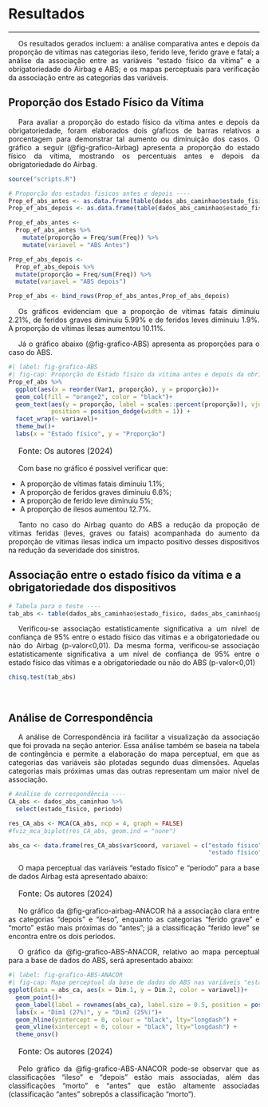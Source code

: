 <style>
p {
  text-align: justify;  
  text-indent: 20px;   
}
</style>  

# Resultados  
***  

<p>Os resultados gerados incluem: a análise comparativa antes e depois da proporção de vítimas nas categorias ileso, ferido leve, ferido grave e fatal; a análise da associação entre as variáveis "estado físico da vítima" e a obrigatoriedade do Airbag e ABS; e os mapas perceptuais para verificação da associação entre as categorias das variáveis.   

## Proporção dos Estado Físico da Vítima  

<p>Para avaliar a proporção do estado físico da vítima antes e depois da obrigatoriedade, foram elaborados dois gŕaficos de barras relativos a porcentagem para demonstrar tal aumento ou diminuição dos casos. O gráfico a seguir (@fig-grafico-Airbag) apresenta a proporção do estado físico da vítima, mostrando os percentuais antes e depois da obrigatoriedade do Airbag.  

```r
source("scripts.R")
```

```r

# Proporção dos estados fisicos antes e depois ----
Prop_ef_abs_antes <- as.data.frame(table(dados_abs_caminhao$estado_fisico[dados_abs_caminhao$periodo == "antes"]))
Prop_ef_abs_depois <- as.data.frame(table(dados_abs_caminhao$estado_fisico[dados_abs_caminhao$periodo == "depois"]))

Prop_ef_abs_antes <- 
  Prop_ef_abs_antes %>% 
    mutate(proporção = Freq/sum(Freq)) %>% 
    mutate(variavel = "ABS Antes")

Prop_ef_abs_depois <- 
  Prop_ef_abs_depois %>% 
  mutate(proporção = Freq/sum(Freq)) %>% 
  mutate(variavel = "ABS depois")

Prop_ef_abs <- bind_rows(Prop_ef_abs_antes,Prop_ef_abs_depois)
```  

<p>Os gráficos evidenciam que a proporção de vítimas fatais diminuiu 2.21%, de feridos graves diminuiu 5.99% e de feridos leves diminuiu 1.9%. A proporção de vítimas ilesas aumentou 10.11%. 

<p> Já o gráfico abaixo (@fig-grafico-ABS) apresenta as proporções para o caso do ABS.  
```r
#| label: fig-grafico-ABS
#| fig-cap: Proporção do Estado físico da vítima antes e depois da obrigatoriedade do ABS.
Prop_ef_abs %>% 
  ggplot(aes(x = reorder(Var1, proporção), y = proporção))+
  geom_col(fill = "orange2", color = "black")+
  geom_text(aes(y = proporção, label = scales::percent(proporção)), vjust = -0.5,
            position = position_dodge(width = 1)) +
  facet_wrap(~ variavel)+
  theme_bw()+
  labs(x = "Estado físico", y = "Proporção")

```
<p style="font-size: 16px;">Fonte: Os autores (2024)</p> 

<p> Com base no gráfico é possível verificar que:  

- A proporção de vítimas fatais diminuiu 1.1%;
- A proporção de feridos graves diminuiu 6.6%;
- A proporção de ferido leve diminuiu 5%;
- A proporção de ilesos aumentou 12.7%.

<p>Tanto no caso do Airbag quanto do ABS a redução da propoção de vítimas feridas (leves, graves ou fatais) acompanhada do aumento da proporção de vítimas ilesas indica um impacto positivo desses dispositivos na redução da severidade dos sinistros.


## Associação entre o estado físico da vítima e a obrigatoriedade dos dispositivos 
```r
# Tabela para o teste ----
tab_abs <- table(dados_abs_caminhao$estado_fisico, dados_abs_caminhao$periodo)
```
<p>Verificou-se associação estatisticamente significativa a um nível de confiança de 95% entre o estado físico das vítimas e a obrigatoriedade ou não do Airbag (p-valor<0,01). Da mesma forma, verificou-se associação estatisticamente significativa a um nível de confiança de 95% entre o estado físico das vítimas e a obrigatoriedade ou não do ABS (p-valor<0,01)  

```r
chisq.test(tab_abs)
```  
<br>  


## Análise de Correspondência  

<p>A análise de Correspondência irá facilitar a visualização da associação que foi provada na seção anterior. Essa análise também se baseia na tabela de contingência e permite a elaboração do mapa perceptual, em que as categorias das variáveis são plotadas segundo duas dimensões. Aquelas categorias mais próximas umas das outras representam um maior nível de associação.  
```r
# Análise de correspondência ----
CA_abs <- dados_abs_caminhao %>% 
  select(estado_fisico, periodo)

res_CA_abs <- MCA(CA_abs, ncp = 4, graph = FALSE)
#fviz_mca_biplot(res_CA_abs, geom.ind = "none")

abs_ca <- data.frame(res_CA_abs$var$coord, variavel = c("estado físico","estado físico","estado físico",
                                                        "estado físico","período","período"))
```

<p>O mapa perceptual das variáveis "estado físico" e "período" para a base de dados Airbag está apresentado abaixo:

<p style="font-size: 16px;">Fonte: Os autores (2024)</p>
  
<p>No gráfico da @fig-grafico-airbag-ANACOR há a associação clara entre as categorias "depois" e "ileso", enquanto as categorias "ferido grave" e "morto" estão mais próximas do "antes"; já a classificação "ferido leve" se encontra entre os dois períodos. 
  
<p>O gráfico da @fig-grafico-ABS-ANACOR, relativo ao mapa perceptual para a base de dados do ABS, será apresentado abaixo:  

```r
#| label: fig-grafico-ABS-ANACOR
#| fig-cap: Mapa perceptual da base de dados do ABS nas variáveis "estado físico" e "período".
ggplot(data = abs_ca, aes(x = Dim.1, y = Dim.2, color = variavel))+
  geom_point()+
  geom_label(label = rownames(abs_ca), label.size = 0.5, position = position_nudge(y = 0.15))+
  labs(x = "Dim1 (27%)", y = "Dim2 (25%)")+
  geom_hline(yintercept = 0, colour = "black", lty="longdash") + 
  geom_vline(xintercept = 0, colour = "black", lty="longdash") + 
  theme_onsv()
```  
<p style="font-size: 16px;">Fonte: Os autores (2024)</p>  

<p>Pelo gráfico da @fig-grafico-ABS-ANACOR pode-se observar que as classificações "ileso" e "depois" estão mais associadas, além das classificações "morto" e "antes" que estão altamente associadas (classificação "antes" sobrepôs a classificação "morto").
